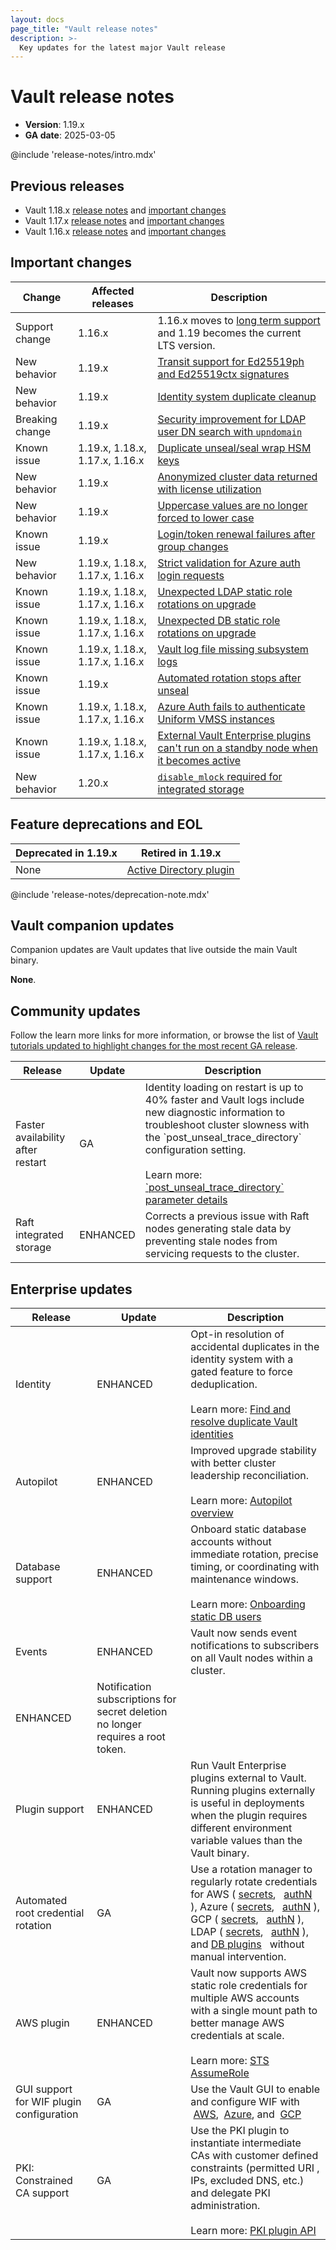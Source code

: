 ```yaml
---
layout: docs
page_title: "Vault release notes"
description: >-
  Key updates for the latest major Vault release
---
```


# Vault release notes

- **Version**: 1.19.x
- **GA date**: 2025-03-05

@include 'release-notes/intro.mdx'

## Previous releases

- Vault 1.18.x [release notes](/vault/docs/v1.18.x/release-notes/1.18.0) and
  [important changes](/vault/docs/v1.18.x/upgrading/upgrade-to-1.18.x)
- Vault 1.17.x [release notes](/vault/docs/v1.17.x/release-notes/1.17.0) and
  [important changes](/vault/docs/v1.17.x/upgrading/upgrade-to-1.17.x)
- Vault 1.16.x [release notes](/vault/docs/v1.16.x/release-notes/1.16.1) and
  [important changes](/vault/docs/v1.16.x/upgrading/upgrade-to-1.16.x)

## Important changes

| Change          | Affected releases              | Description
|---------------- | ------------------------------ | -----------
| Support change  | 1.16.x                         | 1.16.x moves to [long term support](/vault/docs/enterprise/lts) and 1.19 becomes the current LTS version.
| New behavior    | 1.19.x                         | [Transit support for Ed25519ph and Ed25519ctx signatures](/vault/docs/updates/important-changes#ed25519)
| New behavior    | 1.19.x                         | [Identity system duplicate cleanup](/vault/docs/updates/important-changes##dedupe)
| Breaking change | 1.19.x                         | [Security improvement for LDAP user DN search with `upndomain`](/vault/docs/updates/important-changes#ldap)
| Known issue     | 1.19.x, 1.18.x, 1.17.x, 1.16.x | [Duplicate unseal/seal wrap HSM keys](/vault/docs/updates/important-changes##hsm-keys)
| New behavior    | 1.19.x                         | [Anonymized cluster data returned with license utilization](/vault/docs/updates/important-changes#anon-data)
| New behavior    | 1.19.x                         | [Uppercase values are no longer forced to lower case](/vault/docs/updates/important-changes#case-sensitive)
| Known issue     | 1.19.x                         | [Login/token renewal failures after group changes](/vault/docs/updates/important-changes#group-writes)
| New behavior    | 1.19.x, 1.18.x, 1.17.x, 1.16.x | [Strict validation for Azure auth login requests](/vault/docs/updates/important-changes#strict-azure)
| Known issue     | 1.19.x, 1.18.x, 1.17.x, 1.16.x | [Unexpected LDAP static role rotations on upgrade](/vault/docs/updates/important-changes#ldap-static-role-rotations)
| Known issue     | 1.19.x, 1.18.x, 1.17.x, 1.16.x | [Unexpected DB static role rotations on upgrade](/vault/docs/updates/important-changes#db-static-role-rotations)
| Known issue     | 1.19.x, 1.18.x, 1.17.x, 1.16.x | [Vault log file missing subsystem logs](/vault/docs/updates/important-changes#missing-logs)
| Known issue     | 1.19.x                         | [Automated rotation stops after unseal](/vault/docs/updates/important-changes#rotation-stops)
| Known issue     | 1.19.x, 1.18.x, 1.17.x, 1.16.x | [Azure Auth fails to authenticate Uniform VMSS instances](/vault/docs/updates/important-changes#azure-vmss)
| Known issue     | 1.19.x, 1.18.x, 1.17.x, 1.16.x | [External Vault Enterprise plugins can't run on a standby node when it becomes active](/vault/docs/updates/important-changes#external-enterprise-plugins)
| New behavior    | 1.20.x                         | [`disable_mlock` required for integrated storage](/vault/docs/updates/important-changes#disable_mlock-config)

## Feature deprecations and EOL

Deprecated in 1.19.x | Retired in 1.19.x
-------------------- | ---------------
None                 | [Active Directory plugin](/vault/docs/deprecation#ad-secrets-engine)

@include 'release-notes/deprecation-note.mdx'


## Vault companion updates

Companion updates are Vault updates that live outside the main Vault binary.

**None**.


## Community updates

Follow the learn more links for more information, or browse the list of
[Vault tutorials updated to highlight changes for the most recent GA release](/vault/tutorials/new-release).


<table>
  <thead>
    <tr>
      <th style={{verticalAlign: 'middle'}}>Release</th>
      <th style={{verticalAlign: 'middle'}}>Update</th>
      <th style={{verticalAlign: 'middle'}}>Description</th>
    </tr>
  </thead>

  <tbody>

  <tr>
    <td style={{verticalAlign: 'middle'}}>
      Faster availability after restart
    </td>
    <td style={{verticalAlign: 'middle', textAlign: 'center'}}>GA</td>
    <td style={{verticalAlign: 'middle'}}>
      Identity loading on restart is up to 40% faster and Vault logs include new
      diagnostic information to troubleshoot cluster slowness with the
      `post_unseal_trace_directory` configuration setting.
      <br /><br />
      Learn more: <a href="/vault/docs/configuration#enable_post_unseal_trace">`post_unseal_trace_directory` parameter details</a>
    </td>
  </tr>

  <tr>
    <td style={{verticalAlign: 'middle'}}>
      Raft integrated storage
    </td>
    <td style={{verticalAlign: 'middle', textAlign: 'center'}}>ENHANCED</td>
    <td style={{verticalAlign: 'middle'}}>
      Corrects a previous issue with Raft nodes generating stale data by
      preventing stale nodes from servicing requests to the cluster.
    </td>
  </tr>

  </tbody>
</table>


## Enterprise updates

<table>
  <thead>
    <tr>
      <th style={{verticalAlign: 'middle'}}>Release</th>
      <th style={{verticalAlign: 'middle'}}>Update</th>
      <th style={{verticalAlign: 'middle'}}>Description</th>
    </tr>
  </thead>
  <tbody>

  <tr>
    <td style={{verticalAlign: 'middle'}}>
      Identity
    </td>
    <td style={{verticalAlign: 'middle', textAlign: 'center'}}>ENHANCED</td>
    <td style={{verticalAlign: 'middle'}}>
      Opt-in resolution of accidental duplicates in the identity system with a
      gated feature to force deduplication.
      <br /><br />
      Learn more: <a href="/vault/docs/upgrading/deduplication">Find and resolve duplicate Vault identities</a>
    </td>
  </tr>

  <tr>
    <td style={{verticalAlign: 'middle'}}>
      Autopilot
    </td>
    <td style={{verticalAlign: 'middle', textAlign: 'center'}}>ENHANCED</td>
    <td style={{verticalAlign: 'middle'}}>
      Improved upgrade stability with better cluster leadership reconciliation.
      <br /><br />
      Learn more: <a href="/vault/docs/concepts/integrated-storage/autopilot">Autopilot overview</a>
    </td>
  </tr>

   <tr>
    <td style={{verticalAlign: 'middle'}}>
      Database support
    </td>
    <td style={{verticalAlign: 'middle', textAlign: 'center'}}>ENHANCED</td>
    <td style={{verticalAlign: 'middle'}}>
      Onboard static database accounts without immediate rotation, precise
      timing, or coordinating with maintenance windows.
      <br /><br />
      Learn more: <a href="/vault/docs/secrets/databases#onboarding-static-database-users">Onboarding static DB users</a>
    </td>
  </tr>

  <tr>
    <td rowSpan={2} style={{verticalAlign: 'middle'}}>
      Events
    </td>
    <td style={{verticalAlign: 'middle', textAlign: 'center'}}>ENHANCED</td>
    <td style={{verticalAlign: 'middle'}}>
      Vault now sends event notifications to subscribers on all Vault nodes
      within a cluster.
    </td>
  </tr>
  <tr>
    <td style={{verticalAlign: 'middle', textAlign: 'center'}}>ENHANCED</td>
    <td style={{verticalAlign: 'middle'}}>
      Notification subscriptions for secret deletion no longer requires a root
      token.
    </td>
  </tr>

  <tr>
    <td style={{verticalAlign: 'middle'}}>
      Plugin support
    </td>
    <td style={{verticalAlign: 'middle', textAlign: 'center'}}>ENHANCED</td>
    <td style={{verticalAlign: 'middle'}}>
      Run Vault Enterprise plugins external to Vault. Running plugins externally
      is useful in deployments when the plugin requires different environment
      variable values than the Vault binary.
    </td>
  </tr>

  <tr>
    <td style={{verticalAlign: 'middle'}}>
      Automated root credential rotation
    </td>
    <td style={{verticalAlign: 'middle', textAlign: 'center'}}>GA</td>
    <td style={{verticalAlign: 'middle'}}>
      Use a rotation manager to regularly rotate credentials for
      AWS (
        <a href="/vault/docs/secrets/aws#schedule-based-root-credential-rotation">secrets</a>,
        &nbsp;
        <a href="/vault/docs/auth/aws#schedule-based-root-credential-rotation">authN</a>
      ),
      Azure (
        <a href="/vault/docs/secrets/azure#root-credential-rotation">secrets</a>,
        &nbsp;
        <a href="/vault/api-docs/auth/azure#rotate-root">authN</a>
      ),
      GCP (
        <a href="/vault/docs/secrets/gcp#root-credential-rotation">secrets</a>,
        &nbsp;
        <a href="/vault/api-docs/auth/gcp#rotate-root-credentials">authN</a>
      ),
      LDAP (
        <a href="/vault/docs/secrets/ldap#root-credential-rotation">secrets</a>,
        &nbsp;
        <a href="/vault/docs/auth/ldap#root-credential-rotation">authN</a>
      ),
      and <a href="/vault/docs/secrets/databases#schedule-based-static-role-rotation">DB plugins</a>
      &nbsp;
      without manual intervention.
    </td>
  </tr>

  <tr>
    <td style={{verticalAlign: 'middle'}}>
      AWS plugin
    </td>
    <td style={{verticalAlign: 'middle', textAlign: 'center'}}>ENHANCED</td>
    <td style={{verticalAlign: 'middle'}}>
      Vault now supports AWS static role credentials for multiple AWS accounts
      with a single mount path to better manage AWS credentials at scale.
      <br /><br />
      Learn more: <a href="/vault/docs/secrets/aws#sts-assumerole">STS AssumeRole</a>
    </td>
  </tr>

  <tr>
    <td style={{verticalAlign: 'middle'}}>
      GUI support for WIF plugin configuration
    </td>
    <td style={{verticalAlign: 'middle', textAlign: 'center'}}>GA</td>
    <td style={{verticalAlign: 'middle'}}>
      Use the Vault GUI to enable and configure WIF with
      &nbsp;<a href="/vault/docs/secrets/aws#setup">AWS</a>,
      &nbsp;<a href="/vault/docs/secrets/aws#setup">Azure</a>, and
      &nbsp;<a href="/vault/docs/secrets/gcp#setup">GCP</a>
    </td>
  </tr>

  <tr>
    <td style={{verticalAlign: 'middle'}}>
      PKI: Constrained CA support
    </td>
    <td style={{verticalAlign: 'middle', textAlign: 'center'}}>GA</td>
    <td style={{verticalAlign: 'middle'}}>
      Use the PKI plugin to instantiate intermediate CAs with customer defined
      constraints (permitted URI , IPs, excluded DNS, etc.) and delegate PKI
      administration.
      <br /><br />
      Learn more: <a href="/vault/api-docs/secret/pki">PKI plugin API</a>
    </td>
  </tr>

  </tbody>
</table>

